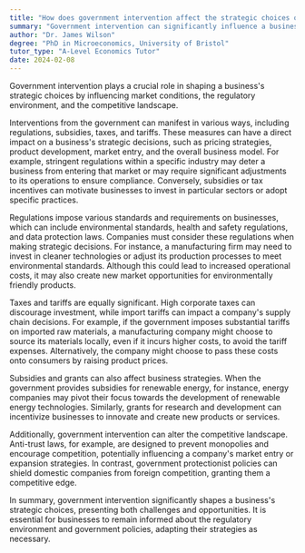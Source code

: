 ```yaml
---
title: "How does government intervention affect the strategic choices of a business?"
summary: "Government intervention can significantly influence a business's strategic choices by shaping market conditions, regulatory environment, and competitive landscape."
author: "Dr. James Wilson"
degree: "PhD in Microeconomics, University of Bristol"
tutor_type: "A-Level Economics Tutor"
date: 2024-02-08
---
```


Government intervention plays a crucial role in shaping a business's strategic choices by influencing market conditions, the regulatory environment, and the competitive landscape.

Interventions from the government can manifest in various ways, including regulations, subsidies, taxes, and tariffs. These measures can have a direct impact on a business's strategic decisions, such as pricing strategies, product development, market entry, and the overall business model. For example, stringent regulations within a specific industry may deter a business from entering that market or may require significant adjustments to its operations to ensure compliance. Conversely, subsidies or tax incentives can motivate businesses to invest in particular sectors or adopt specific practices.

Regulations impose various standards and requirements on businesses, which can include environmental standards, health and safety regulations, and data protection laws. Companies must consider these regulations when making strategic decisions. For instance, a manufacturing firm may need to invest in cleaner technologies or adjust its production processes to meet environmental standards. Although this could lead to increased operational costs, it may also create new market opportunities for environmentally friendly products.

Taxes and tariffs are equally significant. High corporate taxes can discourage investment, while import tariffs can impact a company's supply chain decisions. For example, if the government imposes substantial tariffs on imported raw materials, a manufacturing company might choose to source its materials locally, even if it incurs higher costs, to avoid the tariff expenses. Alternatively, the company might choose to pass these costs onto consumers by raising product prices.

Subsidies and grants can also affect business strategies. When the government provides subsidies for renewable energy, for instance, energy companies may pivot their focus towards the development of renewable energy technologies. Similarly, grants for research and development can incentivize businesses to innovate and create new products or services.

Additionally, government intervention can alter the competitive landscape. Anti-trust laws, for example, are designed to prevent monopolies and encourage competition, potentially influencing a company's market entry or expansion strategies. In contrast, government protectionist policies can shield domestic companies from foreign competition, granting them a competitive edge.

In summary, government intervention significantly shapes a business's strategic choices, presenting both challenges and opportunities. It is essential for businesses to remain informed about the regulatory environment and government policies, adapting their strategies as necessary.
    